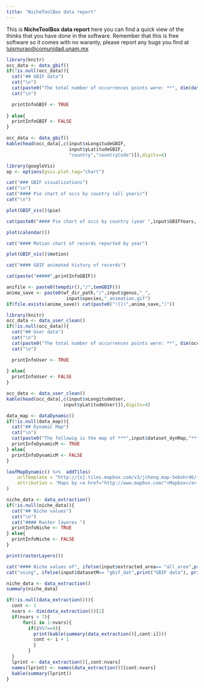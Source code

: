 ```yaml
---
title: "NicheToolBox data report"
---
```


This is **NicheToolBox data report** here you can find a quick view of the thinks that you have done in the software. Remember that this is free software so it comes with no waranty, please report any bugs you find at <luismurao@comunidad.unam.mx>


```r
library(knitr)
occ_data <- data_gbif()
if(!is.null(occ_data)){
  cat("## GBIF data")
  cat("\n")
  cat(paste0("The total number of occurrences points were: **", dim(data_gbif())[1],"**"))
  cat("\n")

  printInfoGBIF <- TRUE
  
} else{
  printInfoGBIF <- FALSE
}

```


```r
occ_data <- data_gbif()
kable(head(occ_data[,c(input$xLongitudeGBIF,
                       input$yLatitudeGBIF,
                       "country","countryCode")]),digits=4)
```

```r
library(googleVis)
op <- options(gvis.plot.tag="chart")
```


```r
cat("### GBIF visualizations")
cat("\n")
cat("#### Pie chart of occs by country (all years)")
cat("\n")

```


```r
plot(GBIF_vis()$pie)
```


```r
cat(paste0("#### Pie chart of occs by country (year ",input$GBIFYears, ")"))
```


```r
plot(calendar())
```


```r
cat("#### Motion chart of records reported by year")
```


```r
plot(GBIF_vis()$motion)
```

```r
cat("#### GBIF animated history of records")
```

```r
cat(paste("#####",printInfoGBIF))
```


```r
anifile <- paste0(tempdir(),"/",temGBIF())
anima_save <- paste0(wf_dir_path,"/",input$genus,"_",
                      input$species,"_animation.gif")
if(file.exists(anima_save)) cat(paste0("![](",anima_save,")"))
```

```r
library(knitr)
occ_data <- data_user_clean()
if(!is.null(occ_data)){
  cat("## User data")
  cat("\n")
  cat(paste0("The total number of occurrences points were: **", dim(occ_data)[1],"**"))
  cat("\n")

  printInfoUser <- TRUE
  
} else{
  printInfoUser <- FALSE
}

```


```r
occ_data <- data_user_clean()
kable(head(occ_data[,c(input$xLongitudeUser,
                     input$yLatitudeUser)]),digits=4)
```


```r
data_map <- dataDynamic()
if(!is.null(data_map)){
  cat("## Dynamic Map")
  cat("\n")
  cat(paste0("The followig is the map of ***",input$dataset_dynMap,"*** occurrence points"))
  printInfoDynamicM <- TRUE
} else{
  printInfoDynamicM <- FALSE
}
```




```r
leafMapDynamic() %>%  addTiles(
    urlTemplate = "http://{s}.tiles.mapbox.com/v3/jcheng.map-5ebohr46/{z}/{x}/{y}.png",
    attribution = 'Maps by <a href="http://www.mapbox.com/">Mapbox</a>'
)

```

```r
niche_data <- data_extraction()
if(!is.null(niche_data)){
  cat("## Niche values")
  cat("\n")
  cat("#### Raster layeres ")
  printInfoNiche <- TRUE
} else{
  printInfoNiche <- FALSE
}
```


```r
print(rasterLayers())
```


```r
cat("#### Niche values of", ifelse(input$extracted_area== "all_area",print("All raster area"),print("M polygon area")))
cat("using", ifelse(input$datasetM== "gbif_dat",print("GBIF data"), print("User data")))
```

```r
niche_data <- data_extraction()
summary(niche_data)
```

```r
if(!is.null(data_extraction())){
  cont <- 1 
  nvars <- dim(data_extraction())[2]
  if(nvars > 7){
      for(i in 1:nvars){
        if(i%%7==0){
          print(kable(summary(data_extraction()[,cont:i])))
          cont <- i + 1
          }
        }
  }
  lprint <- data_extraction()[,cont:nvars]
  names(lprint) <- names(data_extraction())[cont:nvars]
  kable(summary(lprint))
}
   
```
